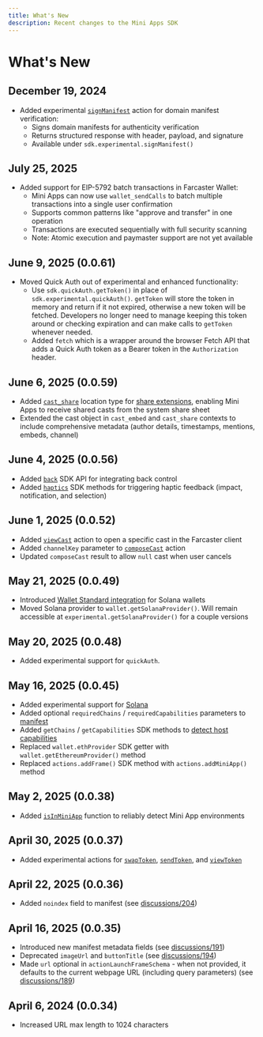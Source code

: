 ```yaml
---
title: What's New
description: Recent changes to the Mini Apps SDK
---
```


# What's New

## December 19, 2024

- Added experimental [`signManifest`](/docs/sdk/actions/sign-manifest) action for domain manifest verification:
  - Signs domain manifests for authenticity verification
  - Returns structured response with header, payload, and signature
  - Available under `sdk.experimental.signManifest()`

## July 25, 2025

- Added support for EIP-5792 batch transactions in Farcaster Wallet:
  - Mini Apps can now use `wallet_sendCalls` to batch multiple transactions into a single user confirmation
  - Supports common patterns like "approve and transfer" in one operation
  - Transactions are executed sequentially with full security scanning
  - Note: Atomic execution and paymaster support are not yet available

## June 9, 2025 (0.0.61)

- Moved Quick Auth out of experimental and enhanced functionality:
	- Use `sdk.quickAuth.getToken()` in place of `sdk.experimental.quickAuth()`.
	`getToken` will store the token in memory and return if it not expired,
	otherwise a new token will be fetched. Developers no longer need to manage
	keeping this token around or checking expiration and can make calls to
	`getToken` whenever needed.
	- Added `fetch` which is a wrapper around the browser Fetch API that
	adds a Quick Auth token as a Bearer token in the `Authorization` header.
	
## June 6, 2025 (0.0.59)

- Added [`cast_share`](/docs/guides/share-extension) location type for [share extensions](/docs/guides/share-extension), enabling Mini Apps to receive shared casts from the system share sheet
- Extended the cast object in `cast_embed` and `cast_share` contexts to include comprehensive metadata (author details, timestamps, mentions, embeds, channel)

## June 4, 2025 (0.0.56)

- Added [`back`](/docs/sdk/back) SDK API for integrating back control
- Added [`haptics`](/docs/sdk/haptics) SDK methods for triggering haptic feedback (impact, notification, and selection)

## June 1, 2025 (0.0.52)

- Added [`viewCast`](/docs/sdk/actions/view-cast) action to open a specific cast in the Farcaster client
- Added `channelKey` parameter to [`composeCast`](/docs/sdk/actions/compose-cast) action
- Updated `composeCast` result to allow `null` cast when user cancels

## May 21, 2025 (0.0.49)

- Introduced [Wallet Standard integration](/docs/guides/solana) for Solana wallets
- Moved Solana provider to `wallet.getSolanaProvider()`. Will remain accessible at `experimental.getSolanaProvider()` for a couple versions

## May 20, 2025 (0.0.48)

- Added experimental support for `quickAuth`.

## May 16, 2025 (0.0.45)

- Added experimental support for [Solana](/docs/guides/solana)
- Added optional `requiredChains` / `requiredCapabilities` parameters to [manifest](/docs/guides/publishing#host-a-manifest-file)
- Added `getChains` / `getCapabilities` SDK methods to [detect host capabilities](/docs/sdk/detecting-capabilities)
- Replaced `wallet.ethProvider` SDK getter with `wallet.getEthereumProvider()` method
- Replaced `actions.addFrame()` SDK method with `actions.addMiniApp()` method

## May 2, 2025 (0.0.38)

- Added [`isInMiniApp`](/docs/sdk/is-in-mini-app) function to reliably detect Mini App environments

## April 30, 2025 (0.0.37)

- Added experimental actions for [`swapToken`](/docs/sdk/actions/swap-token), [`sendToken`](/docs/sdk/actions/send-token), and [`viewToken`](/docs/sdk/actions/view-token)

## April 22, 2025 (0.0.36)

- Added `noindex` field to manifest (see [discussions/204](https://github.com/farcasterxyz/miniapps/discussions/204))

## April 16, 2025 (0.0.35)

- Introduced new manifest metadata fields (see [discussions/191](https://github.com/farcasterxyz/miniapps/discussions/191))
- Deprecated `imageUrl` and `buttonTitle` (see [discussions/194](https://github.com/farcasterxyz/miniapps/discussions/194))
- Made `url` optional in `actionLaunchFrameSchema` - when not provided, it defaults to the current webpage URL (including query parameters) (see [discussions/189](https://github.com/farcasterxyz/miniapps/discussions/189))

## April 6, 2024 (0.0.34)

- Increased URL max length to 1024 characters
